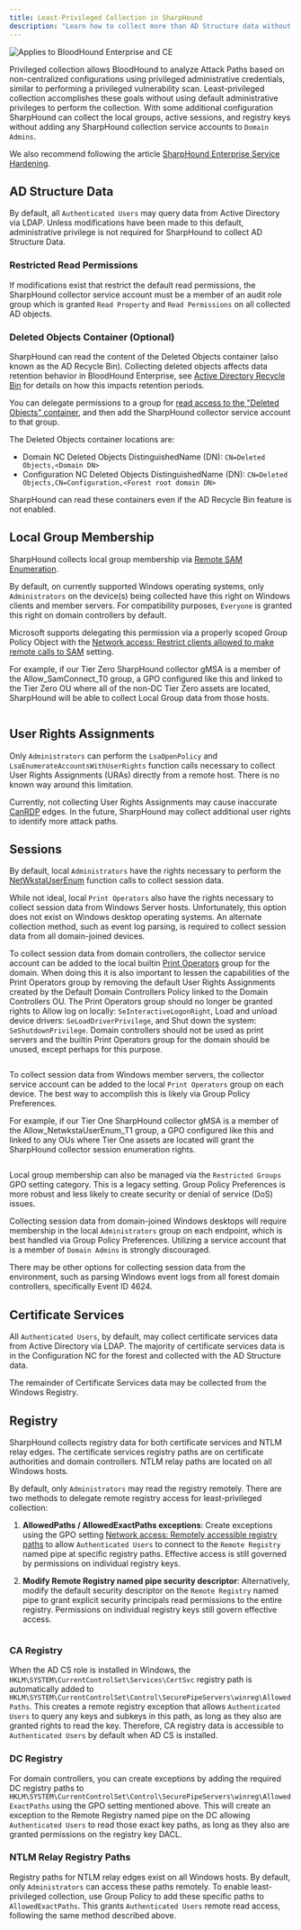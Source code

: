 ```yaml
---
title: Least-Privileged Collection in SharpHound
description: "Learn how to collect more than AD Structure data without Domain Admin."
---
```


<img noZoom src="/assets/enterprise-AND-community-edition-pill-tag.svg" alt="Applies to BloodHound Enterprise and CE"/>

Privileged collection allows BloodHound to analyze Attack Paths based on non-centralized configurations using privileged administrative credentials, similar to performing a privileged vulnerability scan. Least-privileged collection accomplishes these goals without using default administrative privileges to perform the collection. With some additional configuration SharpHound can collect the local groups, active sessions, and registry keys without adding any SharpHound collection service accounts to `Domain Admins`.

<Note>We also recommend following the article [SharpHound Enterprise Service Hardening](https://github.com/SpecterOps/bloodhound-docs/blob/main//manage-bloodhound/securing-bloodhound-and-collectors/sharphound-hardening).</Note>

## AD Structure Data

By default, all `Authenticated Users` may query data from Active Directory via LDAP. Unless modifications have been made to this default, administrative privilege is not required for SharpHound to collect AD Structure Data.

### Restricted Read Permissions

If modifications exist that restrict the default read permissions, the SharpHound collector service account must be a member of an audit role group which is granted `Read Property` and `Read Permissions` on all collected AD objects.

### Deleted Objects Container (Optional)

SharpHound can read the content of the Deleted Objects container (also known as the AD Recycle Bin). Collecting deleted objects affects data retention behavior in BloodHound Enterprise, see [Active Directory Recycle Bin](https://github.com/SpecterOps/bloodhound-docs/blob/main//collect-data/enterprise-collection/data-retention#active-directory-recycle-bin) for details on how this impacts retention periods.

You can delegate permissions to a group for [read access to the "Deleted Objects" container](https://learn.microsoft.com/en-us/troubleshoot/windows-server/identity/non-administrators-view-deleted-object-container), and then add the SharpHound collector service account to that group.

The Deleted Objects container locations are:
* Domain NC Deleted Objects DistinguishedName (DN): `CN=Deleted Objects,<Domain DN>`
* Configuration NC Deleted Objects DistinguishedName (DN): `CN=Deleted Objects,CN=Configuration,<Forest root domain DN>`

<Note>SharpHound can read these containers even if the AD Recycle Bin feature is not enabled.</Note>


## Local Group Membership

SharpHound collects local group membership via [Remote SAM Enumeration](https://learn.microsoft.com/en-us/windows/security/threat-protection/security-policy-settings/network-access-restrict-clients-allowed-to-make-remote-sam-calls).

By default, on currently supported Windows operating systems, only `Administrators` on the device(s) being collected have this right on Windows clients and member servers.  For compatibility purposes, `Everyone` is granted this right on domain controllers by default.

Microsoft supports delegating this permission via a properly scoped Group Policy Object with the [Network access: Restrict clients allowed to make remote calls to SAM](https://learn.microsoft.com/en-us/previous-versions/windows/it-pro/windows-10/security/threat-protection/security-policy-settings/network-access-restrict-clients-allowed-to-make-remote-sam-calls) setting.

For example, if our Tier Zero SharpHound collector gMSA is a member of the Allow_SamConnect_T0 group, a GPO configured like this and linked to the Tier Zero OU where all of the non-DC Tier Zero assets are located, SharpHound will be able to collect Local Group data from those hosts.

<Frame>
  <img src="/assets/least-priv-gpo-samr.png" alt=""/>
</Frame>

## User Rights Assignments

Only `Administrators` can perform the `LsaOpenPolicy` and `LsaEnumerateAccountsWithUserRights` function calls necessary to collect User Rights Assignments (URAs) directly from a remote host. There is no known way around this limitation.

Currently, not collecting User Rights Assignments may cause inaccurate [CanRDP](https://github.com/SpecterOps/bloodhound-docs/blob/main//resources/edges/can-rdp) edges. In the future, SharpHound may collect additional user rights to identify more attack paths.

## Sessions

By default, local `Administrators` have the rights necessary to perform the [NetWkstaUserEnum](https://learn.microsoft.com/en-us/windows/win32/api/lmwksta/nf-lmwksta-netwkstauserenum) function calls to collect session data.

While not ideal, local `Print Operators` also have the rights necessary to collect session data from Windows Server hosts. Unfortunately, this option does not exist on Windows desktop operating systems. An alternate collection method, such as event log parsing, is required to collect session data from all domain-joined devices.

To collect session data from domain controllers, the collector service account can be added to the local builtin [Print Operators](https://learn.microsoft.com/en-us/windows-server/identity/ad-ds/manage/understand-security-groups#print-operators) group for the domain. When doing this it is also important to lessen the capabilities of the Print Operators group by removing the default User Rights Assignments created by the Default Domain Controllers Policy linked to the Domain Controllers OU. The Print Operators group should no longer be granted rights to Allow log on locally: `SeInteractiveLogonRight`, Load and unload device drivers: `SeLoadDriverPrivilege`, and Shut down the system: `SeShutdownPrivilege`. Domain controllers should not be used as print servers and the builtin Print Operators group for the domain should be unused, except perhaps for this purpose.

<Frame>
  <img src="/assets/least-priv-gpo-defang-printop.png" alt=""/>
</Frame>

To collect session data from Windows member servers, the collector service account can be added to the local `Print Operators` group on each device. The best way to accomplish this is likely via Group Policy Preferences.

For example, if our Tier One SharpHound collector gMSA is a member of the Allow_NetwkstaUserEnum_T1 group, a GPO configured like this and linked to any OUs where Tier One assets are located will grant the SharpHound collector session enumeration rights.

<Frame>
  <img src="/assets/least-priv-gpo-local-printop.png" alt=""/>
</Frame>

<Tip>Local group membership can also be managed via the `Restricted Groups` GPO setting category. This is a legacy setting. Group Policy Preferences is more robust and less likely to create security or denial of service (DoS) issues.</Tip>

Collecting session data from domain-joined Windows desktops will require membership in the local `Administrators` group on each endpoint, which is best handled via Group Policy Preferences. Utilizing a service account that is a member of `Domain Admins` is strongly discouraged.

There may be other options for collecting session data from the environment, such as parsing Windows event logs from all forest domain controllers, specifically Event ID 4624.

## Certificate Services

All `Authenticated Users`, by default, may collect certificate services data from Active Directory via LDAP. The majority of certificate services data is in the Configuration NC for the forest and collected with the AD Structure data.

The remainder of Certificate Services data may be collected from the Windows Registry.

## Registry

SharpHound collects registry data for both certificate services and NTLM relay edges. The certificate services registry paths are on certificate authorities and domain controllers. NTLM relay paths are located on all Windows hosts.

By default, only `Administrators` may read the registry remotely. There are two methods to delegate remote registry access for least-privileged collection:

1. **AllowedPaths / AllowedExactPaths exceptions**: Create exceptions using the GPO setting [Network access: Remotely accessible registry paths](https://learn.microsoft.com/en-us/previous-versions/windows/it-pro/windows-10/security/threat-protection/security-policy-settings/network-access-remotely-accessible-registry-paths) to allow `Authenticated Users` to connect to the `Remote Registry` named pipe at specific registry paths. Effective access is still governed by permissions on individual registry keys.

2. **Modify Remote Registry named pipe security descriptor**: Alternatively, modify the default security descriptor on the `Remote Registry` named pipe to grant explicit security principals read permissions to the entire registry. Permissions on individual registry keys still govern effective access.

<Frame>
  <img src="/assets/least-priv-gpo-winreg.png" alt=""/>
</Frame>

### CA Registry

When the AD CS role is installed in Windows, the `HKLM\SYSTEM\CurrentControlSet\Services\CertSvc` registry path is automatically added to `HKLM\SYSTEM\CurrentControlSet\Control\SecurePipeServers\winreg\AllowedPaths`. This creates a remote registry exception that allows `Authenticated Users` to query any keys and subkeys in this path, as long as they also are granted rights to read the key. Therefore, CA registry data is accessible to `Authenticated Users` by default when AD CS is installed.

### DC Registry

For domain controllers, you can create exceptions by adding the required DC registry paths to `HKLM\SYSTEM\CurrentControlSet\Control\SecurePipeServers\winreg\AllowedExactPaths` using the GPO setting mentioned above. This will create an exception to the Remote Registry named pipe on the DC allowing `Authenticated Users` to read those exact key paths, as long as they also are granted permissions on the registry key DACL.

### NTLM Relay Registry Paths

Registry paths for NTLM relay edges exist on all Windows hosts. By default, only `Administrators` can access these paths remotely. To enable least-privileged collection, use Group Policy to add these specific paths to `AllowedExactPaths`. This grants `Authenticated Users` remote read access, following the same method described above.
